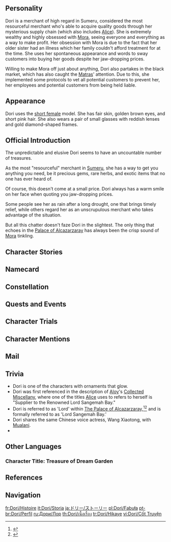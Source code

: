 {{CharacterTabs}}
{{Quote|Dori is a merchant in Sumeru who has a fondness for glittering Mora.<br>With her persuasive eloquence, she is able to sell various strange and mysterious products for a very high price.|Description from the Official Website<ref>Official Genshin Impact Website: [https://genshin.hoyoverse.com/en/character/sumeru?char=2 Dori]</ref>}}

==Personality==
{{Quote|An elusive merchant who has a fondness for glittering Mora.|In-game character attributes and profile page text}}
Dori is a merchant of high regard in Sumeru, considered the most resourceful merchant who's able to acquire quality goods through her mysterious supply chain (which also includes [[Alice]]). She is extremely wealthy and highly obsessed with [[Mora]], seeing everyone and everything as a way to make profit. Her obsession with Mora is due to the fact that her older sister had an illness which her family couldn't afford treatment for at the time. She uses her spontaneous appearance and words to sway customers into buying her goods despite her jaw-dropping prices.

Willing to make Mora off just about anything, Dori also partakes in the black market, which has also caught the [[Matra]]s' attention. Due to this, she implemented some protocols to vet all potential customers to prevent her, her employees and potential customers from being held liable.

==Appearance==
{{See also|I Love Mora}}
<!-- Keep appearance section short and concise. Limit to 3-4 sentences. Outfits should be described on the outfit pages. -->
Dori uses the [[:Category:Short Female Characters|short female]] model. She has fair skin, golden brown eyes, and short pink hair. She also wears a pair of small glasses with reddish lenses and gold diamond-shaped frames.

==Official Introduction==
{{Official Introduction
|title=The Mora, the merrier!
|link=https://www.hoyolab.com/article/5918223
|character=Dori
}}
{{Quote|No matter how rare the experimental materials are, you can buy them from Dori. I don't know where she gets her goods from... Also, make sure you pay attention to the price when you buy from her. My heart aches every time I pay the bill.|Tighnari}}
The unpredictable and elusive Dori seems to have an uncountable number of treasures.

As the most "resourceful" merchant in [[Sumeru]], she has a way to get you anything you need, be it precious gems, rare herbs, and exotic items that no one has ever heard of.

Of course, this doesn't come at a small price. Dori always has a warm smile on her face when quoting you jaw-dropping prices.

Some people see her as rain after a long drought, one that brings timely relief, while others regard her as an unscrupulous merchant who takes advantage of the situation.

But all this chatter doesn't faze Dori in the slightest. The only thing that echoes in the [[Palace of Alcazarzaray]] has always been the crisp sound of [[Mora]] tinkling.

==Character Stories==
{{Character Story
|title1        = Character Details
|text1         = <p>"Dori Sangemah Bay, owner of the Palace of Alcazarzaray, super-duper merchant who sells everything you need!"</p><!--
              --><p>When one holds Dori's name card, this impressive title instantly comes into view.</p><!--
              --><p>Dori is, however, indeed the most special Sumeru merchant of all.</p><!--
              --><p>She already possesses vast wealth, but is still fervently passionate about earning Mora;</p><!--
              --><p>She already owns multiple well-renowned merchant caravans, yet she always travels across Sumeru to sell her marvelous items in person.</p><!--
              --><p>Speaking of which, her wares are just as curious as her style: special travel kit, outdoor dryer machines, automatic snowball launchers... You can probably buy anything you can think of from Dori. The only question is: Do you have enough Mora to do so?</p>
|mention1      = 

|title2        = Character Story 1
|friendship2   = 2
|quest2        = 
|other2        = 
|text2         = <p>"Oh wow, are you headed for the desert? I have some good stuff you'll need there."</p><!--
              --><p>"The rainforest is terribly infested with poisonous snakes, ferocious monsters, and a terminal case of humidity &mdash; it's no place for the less-than-thoroughly prepared, no sir! Now then, why don't you try bringing this for your trip? Buy it now and enjoy a 20 percent discount!"</p><!--
              --><p>"Hold your horses, hotshot. You're not taking that route, are you? There's a huge pack of monsters lying in wait ahead that-a-ways. But see, I have some weapons here that you won't regret purchasing &mdash; you know, for self defense!"</p><!--
              --><p>"Going to the Akhtamun Ruins? You've got the right person. First things first, you'll need a complete set of water-drawing tools... Which, as it happens, I happen to have for sale!"</p><!--
              --><p>There is a tale among adventurers in Sumeru.</p><!--
              --><p>It says that if you are about to embark on a journey into a dangerous place, you'll see a diminutive figure, seemingly having been waiting for you.</p><!--
              --><p>Be it in the treacherous mountains, arid deserts, grim rainforests, or desolate areas inhabited by monsters, you'll always see her smiling face.</p><!--
              --><p>Word has it that Dori carries all manner of marvelous items on her person all the time. Her items can help adventurers get through their pressing troubles.</p><!--
              --><p>&mdash;At a "reasonable" price, of course.</p><!--
              --><p>Adventurers who "have just received Dori's help in their time of need" at the cost of "paying a large sum of Mora at once" often develop conflicted feelings toward her &mdash; somewhere in between gratitude and a grudge.</p><!--
              --><p>For Dori's part, she considerately ignores the conflicted look on their faces, putting the fresh Mora in her almost-bursting purse and bidding them adieu with a contented smile.</p><!--
              --><p>"Thank you for your generous purchase. Hehe."</p>
|mention2      = 

|title3        = Character Story 2
|friendship3   = 3
|quest3        = 
|other3        = 
|text3         = <p>From the perspective of others, Dori's business has always been on the up and up. However, only Dori herself knows how many unimaginable bottlenecks she's struggled through.</p><!--
              --><p>There was a time when orders from all over Sumeru just kept flooding in and Dori couldn't deliver such a giant number of orders in a timely fashion.</p><!--
              --><p>Unfortunately, the capacity of the usual merchant routes was too limited for the delivery of commodities in such a gigantic quantity.</p><!--
              --><p>Many members of Dori's merchant caravans suggested rejecting certain orders to dial down the scale of delivery and maintain a decent, stable profit &mdash; one that already seemed set to make them immensely wealthy, given time.</p><!--
              --><p>But Dori took a very bold step: She accepted all the orders while starting cooperation with the [[Kshahrewar]] to establish new trade routes in areas that were known to be dangerous.</p><!--
              --><p>She opened the new routes up to nearby merchant caravans, took the opportunity to found a commerce guild and put the relevant resources to good use, and finally eliminated the bottleneck that her business was stuck in.</p><!--
              --><p>Today, Dori's new, built-from-scratch merchant routes are seen all across Sumeru, and the good reputation of "Lord Sangemah Bay" has spread far and wide.</p><!--
              --><p>The words Dori said to her caravan members have also become common knowledge:</p><!--
              --><p>"I'm not some stupid toadstool. I don't cancel or reject any orders."</p><!--
              --><p>"Every Mora that can be earned, will be earned by me. Why? Well, because it's there, of course."</p>
|mention3      = 

|title4        = Character Story 3
|friendship4   = 4
|quest4        = 
|other4        = 
|text4         = <p>Dori used to suffer terribly from insomnia. Back then, she would often lose sleep for no reason. After such sleepless nights, she would show up to trade meetings with a pair of raccoon eyes.</p><!--
              --><p>Even the best doctors couldn't diagnose her properly. She burned one frankincense stick after another, and yet they did not lull her into sleep but into coughing fits instead.</p><!--
              --><p>It was at that moment that a doctor passed by and told Dori this:</p><!--
              --><p>"I've heard that some people place an hourglass by their bedside. The sound of the falling sand helps them sleep."</p><!--
              --><p>Dori tried it for a few days and it didn't work. However, she was inspired by the failed attempt, ordering a large custom-made hourglass.</p><!--
              --><p>That which was in this hourglass was not sand, but shiny Mora.</p><!--
              --><p>That night, embraced by the music of jingling Mora, Dori slept soundly at last.</p><!--
              --><p>After that, Dori learned the trick to dealing with insomnia:</p><!--
              --><p>"To sleep well, you must first secure peace of mind."</p>
|mention4      = 

|title5        = Character Story 4
|friendship5   = 5
|quest5        = 
|other5        = 
|text5         = <p>Maybe it's because of her deep love for Mora, Dori also takes interest in "whoever or whatever might bring Mora in."</p><!--
              --><p>For example, her merchant caravans use [[Shaggy Sumpter Beast|Sumpter Beasts]] to carry cargo, so Dori had an "amusement park" built for the Sumpter Beasts such that they might enjoy their downtime.</p><!--
              --><p>She also handpicks Sumpter Beast food of the best quality to make sure that they have balanced nutrition and that they stay in good health.</p><!--
              --><p>Also, as a shrewd merchant, she never misses a single business opportunity.</p><!--
              --><p>Sumpter Beasts playing together in the amusement park make for a fun scene, so Dori took the chance to open the amusement park to tourists and sold tickets, food, and souvenirs to them. The cost of raising the Sumpter Beasts was covered by the amusement park's revenue in no time.</p><!--
              --><p>Dori's love for Sumpter Beasts is genuine, and so is her intention to make Mora out of that love.</p><!--
              --><p>Perhaps the Jinni in Dori's lamp knows this better than everyone else. The spirit was tricked into entering Dori's lamp, but it has never left since.</p><!--
              --><p>Dori will summon it into combat, but she will also grant its wishes afterwards.</p><!--
              --><p>Sometimes the Jinni even thinks that the fairy tale might actually have gotten things reversed &mdash;</p><!--
              --><p>For the one who dwells in the lamp is a powerful fighter, while the one holding the lamp is the one who grants wishes.</p>
|mention5      = 

|title6        = Character Story 5
|friendship6   = 6
|quest6        = 
|other6        = 
|text6         = <p>No one knows how exactly Dori met [[Alice]], but they are truly a pair of business partners that could make all merchants jealous.</p><!--
              --><p>Alice travels the world, so she does not stay for long every time she visits Sumeru. However, every once in a while, Alice will ask someone to send her new invention to Dori.</p><!--
              --><p>Dori, for her part, will sell it and find a way to send the Mora to Alice.</p><!--
              --><p>Sometimes, Alice sends the invention with an attached letter that tells Dori to keep the Mora for the time being because Alice is currently in a dangerous area.</p><!--
              --><p>However, Dori insists on getting someone to send the Mora to safe zones closest to Alice's position, making sure that Alice will receive the Mora at her earliest convenience.</p><!--
              --><p>The labor, shipment, insurance... The various costs tend to amount to a fairly large expenditure, but Dori is never stingy in this regard. She even pays in advance.</p><!--
              --><p>"I, Dori, never default on payment."</p><!--
              --><p>"Also, Ms. Alice has expenses, too. I must make sure that she has Mora at hand whenever she needs it."</p><!--
              --><p>Dori often repeats these words and, despite the trouble, repeatedly makes sure that Alice's payment is delivered.</p><!--
              --><p>Though Alice is no longer Dori's only supplier, Alice's payment is still a top priority for Dori.</p><!--
              --><p>Perhaps it's because Dori keeps a certain promise embedded in her heart &mdash; the promise she made to Alice the day they met.</p><!--
              --><p>"You want limitless Mora? Sure. I can supply you with marvelous items of all kinds. But how much Mora you're going to make will depend on how good you are at sales."</p><!--
              --><p>"Don't worry. I'll sell them for a good price, earn a large sum of Mora, and deliver your share as quickly as possible... I'll be your greatest business partner."</p>
|mention6      = Alice

|title7        = Mora Music Box
|friendship7   = 4
|quest7        = 
|other7        = 
|text7         = <p>To better enjoy the fascinating clinking of Mora, Dori ordered a custom-made "Mora Music Box."</p><!--
              --><p>On top of the music box is a slot precisely the size of a single Mora.</p><!--
              --><p>Insert a Mora through the slot into the box, and it will roll along the intricate tracks inside and make pleasant clinking sounds.</p><!--
              --><p>These sounds compose beautiful music to which Dori twirls in the grand Palace of Alcazarzaray.</p><!--
              --><p>"Mora, Mora, shining brightly."</p><!--
              --><p>"Mora, Mora, toward infinity."</p><!--
              --><p>"Beautiful Mora, Dori's Mora."</p><!--
              --><p>"Everyone's Mora, come to Dori."</p><!--
              --><p>Dori's sung this song countless times, yet she's never tired of it.</p><!--
              --><p>At the end of her dance, Dori takes a deep bow to her imaginary audience.</p><!--
              --><p>It is also the moment when the Mora falls to the bottom of the music box, making the final clink &mdash;</p><!--
              --><p>With this finishing touch, an imaginary curtain descends upon Dori's delightful dance.</p><!--
              --><p>However, Dori is never quite finished &mdash; she always has another Mora to slot into her music box.</p>
|mention7      = 

|title8        = Vision
|friendship8   = 6
|quest8        = 
|other8        = 
|text8         = <p>Two girls of similar ages hummed a melody that was slightly out of tune. They spent their innocent childhood hand-in-hand as constant companions.</p><!--
              --><p>They each picked flowers to decorate the other's hair in spring and walked across creeks barefoot in summer.</p><!--
              --><p>They slid down the golden sand dunes in autumn and shared a book in the warmth of the winter sunlight.</p><!--
              --><p>It seemed that such happy times would never come to an end.</p><!--
              --><p>That is, until the elder sister started coughing blood for no reason. At this time, their home came to be ringed by a great many strange adults.</p><!--
              --><p>The strangers explained the elder sister's situation in serious tones and with unfathomable jargon before sighing at the dingy little room.</p><!--
              --><p>The younger sister had no idea what was happening, but she visited her sister every day, and her sister would always say this to her with a bright smile:</p><!--
              --><p>"It's alright. I just need some rest."</p><!--
              --><p>Seeing that smile, the innocent younger sister's eyes filled with expectation. She even began looking forward to playing together like they used to.</p><!--
              --><p>But one day, she saw her sister gripping her chest while telling a story.</p><!--
              --><p>Then, when her frail form collapsed onto the bed, the younger sister reached out to catch her, only to find that her body was so very light.</p><!--
              --><p>...It was almost as if her sister were a feather, a feather that might drift away to some place far, far away.</p><!--
              --><p>Later on, the younger sister found a crumpled note.</p><!--
              --><p>It was a doctor's prescription, with a list of herbs that were desperately scarce &mdash; the collectors who had such herbs were few and far between.</p><!--
              --><p>To purchase those herbs would cost more than tens of millions of Mora, an impossible price for a family that was already struggling to make the ends meet.</p><!--
              --><p>The elder sister always shook her head with a smile to dismiss her family's insistence on following the prescription. Perhaps she herself could only find the courage to glance at that note in the deep hours of the night &mdash; and dare to dream that she might "live."</p><!--
              --><p>Upon finding out about the note, the younger sister put it into her pocket silently and resolved to save her sister.</p><!--
              --><p>"I must make a lot of Mora."</p><!--
              --><p>"With enough Mora, my family will never have to smile at me while swallowing their pain, and I will never have to lose anything due to lacking Mora..."</p><!--
              --><p>Perhaps it was at that moment that the gods looked upon her with mercy.</p><!--
              --><p>But to an "ambitious" person like her, getting a Vision was just the start.</p><!--
              --><p>In the countless days and nights that have followed, she has constantly kept herself calm and clear-headed, telling herself:</p><!--
              --><p>"Conviction alone is not enough. I will work hard for what I desire until the end of my days."</p><!--
              --><p>"There's nothing that Lord Sangemah Bay cannot achieve."</p>
|mention8      = 
}}

==Namecard==
{{Namecard|Dori: Jinni}}

==Constellation==
{{Constellation Lore|Magicae Lucerna}}

==Quests and Events==
{{Quests and Events}}

==Character Trials==
{{Trials by Character}}

==Character Mentions==
{{Character Mentions}}

==Mail==
{{Mails by Category List|noheader=1}}

==Trivia==
* Dori is one of the characters with ornaments that glow. {{Transclude|I Love Mora|Glowing Ornaments}}
* Dori was first referenced in the description of [[Aloy]]'s [[Collected Miscellany]], where one of the titles [[Alice]] uses to refers to herself is "Supplier to the Renowned Lord Sangemah Bay."
* Dori is referred to as 'Lord' within [[The Palace of Alcazarzaray]],<ref>{{Ref/NPC|Goshtasb}}</ref><ref>{{Ref/NPC|Gaston}}</ref> and is formally referred to as 'Lord Sangemah Bay.'
* Dori shares the same Chinese voice actress, Wang Xiaotong, with [[Mualani]].
* {{Furnishing Mentions|Dori}}
<!--
===Etymology===

==Notes==
{{Reflist|note=1}}
-->

==Other Languages==
===Character Title: Treasure of Dream Garden===
{{Other Languages
|en        = Treasure of Dream Garden
|zhs       = 梦园藏金
|zhs_rm    = Mèng Yuán Cáng Jīn
|zht       = 夢園藏金
|zht_rm    = Mèng Yuán Cáng Jīn
|zh_tl     = Treasure Hidden in the Garden of Dreams
|ja        = 夢の庭に隠せし財宝
|ja_rm     = Yume no Niwa ni Kakuseshi Zaihou
|ja_tl     = Treasure Hidden in the Garden of Dreams
|ko        = 꿈의 정원에 감춰진 보물
|ko_rm     = Kkum-ui Jeongwone Gamchwojin Bomul
|ko_tl     = Treasure Hidden in the Garden of Dream
|es        = La Magnate Acaudalada
|es_tl     = The Wealthy Tycoon
|fr        = Trésor du jardin onirique
|fr_tl     = Treasure of the Oneiric Garden
|ru        = Сокровище сада снов
|ru_tl     = Treasure of Dream Garden
|th        = ห้วงฝันมหาเงินตรา
|th_rm     = 
|th_tl     = 
|vi        = Kho Báu Vườn Mơ
|vi_tl     = Treasure of the Dream Garden
|de        = Schatz im Schlummerland
|de_tl     = Treasure in Slumber Land
|id        = Treasure of Dream Garden
|pt        = Tesouro do Jardim dos Sonhos
|pt_tl     = Treasure of the Garden of Dreams
|tr        = Rüya Bahçesi Hazinesi
|tr_tl     = Treasure of Dream Garden
|it        = Tesoro del giardino dei sogni
|it_tl     = Treasure of the Garden of Dreams
}}

==References==
{{Reflist}}
==Navigation==
{{Character Navbox|Lore}}

[[fr:Dori/Histoire]]
[[it:Dori/Storia]]
[[ja:ドリー/ストーリー]]
[[pl:Dori/Fabuła]]
[[pt-br:Dori/Perfil]]
[[ru:Дори/Лор]]
[[th:Dori/เนื้อเรื่อง]]
[[tr:Dori/Hikaye]]
[[vi:Dori/Cốt Truyện]]